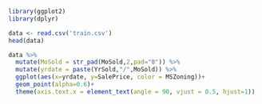 ```r
library(ggplot2)
library(dplyr)
```

```r
data <- read.csv('train.csv')
head(data)
```

```r
data %>%
  mutate(MoSold = str_pad(MoSold,2,pad="0")) %>%
  mutate(yrdate = paste(YrSold,"/",MoSold)) %>%
  ggplot(aes(x=yrdate, y=SalePrice, color = MSZoning))+
  geom_point(alpha=0.6)+
  theme(axis.text.x = element_text(angle = 90, vjust = 0.5, hjust=1))
```

